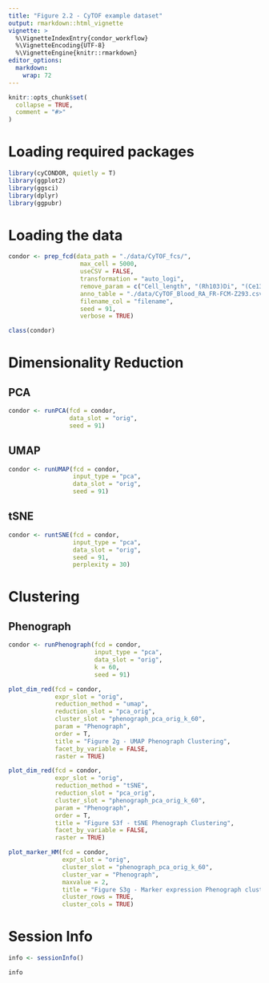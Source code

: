 ```yaml
---
title: "Figure 2.2 - CyTOF example dataset"
output: rmarkdown::html_vignette
vignette: >
  %\VignetteIndexEntry{condor_workflow}
  %\VignetteEncoding{UTF-8}
  %\VignetteEngine{knitr::rmarkdown}
editor_options: 
  markdown: 
    wrap: 72
---
```


```r
knitr::opts_chunk$set(
  collapse = TRUE,
  comment = "#>"
)
```

# Loading required packages

```r
library(cyCONDOR, quietly = T)
library(ggplot2)
library(ggsci)
library(dplyr)
library(ggpubr)
```

# Loading the data

```r
condor <- prep_fcd(data_path = "./data/CyTOF_fcs/", 
                    max_cell = 5000, 
                    useCSV = FALSE, 
                    transformation = "auto_logi", 
                    remove_param = c("Cell_length", "(Rh103)Di", "(Ce138)Di", "(La139)Di", "(Ce140)Di", "(Nd145)Di", "Ir191", "Ir193", "File Number", "Time"), 
                    anno_table = "./data/CyTOF_Blood_RA_FR-FCM-Z293.csv", 
                    filename_col = "filename",
                    seed = 91, 
                    verbose = TRUE)
```

```r
class(condor)
```

# Dimensionality Reduction

## PCA
```r
condor <- runPCA(fcd = condor, 
                 data_slot = "orig", 
                 seed = 91)
```

## UMAP
```r
condor <- runUMAP(fcd = condor, 
                  input_type = "pca", 
                  data_slot = "orig", 
                  seed = 91)
```

## tSNE
```r
condor <- runtSNE(fcd = condor, 
                  input_type = "pca", 
                  data_slot = "orig", 
                  seed = 91, 
                  perplexity = 30)
```

# Clustering

## Phenograph
```r
condor <- runPhenograph(fcd = condor, 
                        input_type = "pca", 
                        data_slot = "orig", 
                        k = 60, 
                        seed = 91)
```

```r
plot_dim_red(fcd = condor, 
             expr_slot = "orig", 
             reduction_method = "umap", 
             reduction_slot = "pca_orig", 
             cluster_slot = "phenograph_pca_orig_k_60",
             param = "Phenograph", 
             order = T, 
             title = "Figure 2g - UMAP Phenograph Clustering", 
             facet_by_variable = FALSE, 
             raster = TRUE)
```

```r
plot_dim_red(fcd = condor, 
             expr_slot = "orig", 
             reduction_method = "tSNE", 
             reduction_slot = "pca_orig", 
             cluster_slot = "phenograph_pca_orig_k_60",
             param = "Phenograph", 
             order = T, 
             title = "Figure S3f - tSNE Phenograph Clustering", 
             facet_by_variable = FALSE, 
             raster = TRUE)
```

```r
plot_marker_HM(fcd = condor, 
               expr_slot = "orig", 
               cluster_slot = "phenograph_pca_orig_k_60", 
               cluster_var = "Phenograph",
               maxvalue = 2, 
               title = "Figure S3g - Marker expression Phenograph clustering", 
               cluster_rows = TRUE, 
               cluster_cols = TRUE)
```

# Session Info
```r
info <- sessionInfo()

info
```
